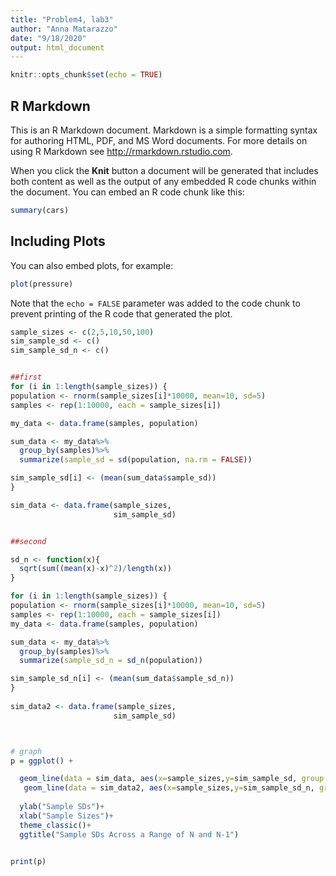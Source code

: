 ```yaml
---
title: "Problem4, lab3"
author: "Anna Matarazzo"
date: "9/18/2020"
output: html_document
---
```


```r
knitr::opts_chunk$set(echo = TRUE)
```

## R Markdown

This is an R Markdown document. Markdown is a simple formatting syntax for authoring HTML, PDF, and MS Word documents. For more details on using R Markdown see <http://rmarkdown.rstudio.com>.

When you click the **Knit** button a document will be generated that includes both content as well as the output of any embedded R code chunks within the document. You can embed an R code chunk like this:

```r
summary(cars)
```

## Including Plots

You can also embed plots, for example:

```r
plot(pressure)
```

Note that the `echo = FALSE` parameter was added to the code chunk to prevent printing of the R code that generated the plot.







```r

sample_sizes <- c(2,5,10,50,100)
sim_sample_sd <- c()
sim_sample_sd_n <- c()


##first
for (i in 1:length(sample_sizes)) {
population <- rnorm(sample_sizes[i]*10000, mean=10, sd=5)
samples <- rep(1:10000, each = sample_sizes[i])

my_data <- data.frame(samples, population)

sum_data <- my_data%>%
  group_by(samples)%>%
  summarize(sample_sd = sd(population, na.rm = FALSE))

sim_sample_sd[i] <- (mean(sum_data$sample_sd))
}

sim_data <- data.frame(sample_sizes,
                       sim_sample_sd)


##second 

sd_n <- function(x){
  sqrt(sum((mean(x)-x)^2)/length(x))
}

for (i in 1:length(sample_sizes)) {
population <- rnorm(sample_sizes[i]*10000, mean=10, sd=5)
samples <- rep(1:10000, each = sample_sizes[i])
my_data <- data.frame(samples, population)

sum_data <- my_data%>%
  group_by(samples)%>%
  summarize(sample_sd_n = sd_n(population))

sim_sample_sd_n[i] <- (mean(sum_data$sample_sd_n))
}
 
sim_data2 <- data.frame(sample_sizes,
                       sim_sample_sd)



# graph 
p = ggplot() +

  geom_line(data = sim_data, aes(x=sample_sizes,y=sim_sample_sd, group = 1, colour = "green"))+
   geom_line(data = sim_data2, aes(x=sample_sizes,y=sim_sample_sd_n, group = 1, colour = "blue"))+
 
  ylab("Sample SDs")+
  xlab("Sample Sizes")+
  theme_classic()+
  ggtitle("Sample SDs Across a Range of N and N-1")


print(p)


```



